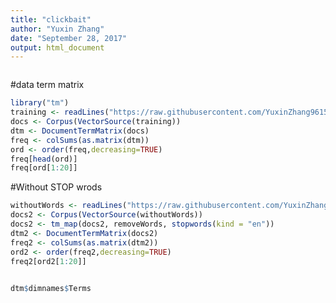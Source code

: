 ```yaml
---
title: "clickbait"
author: "Yuxin Zhang"
date: "September 28, 2017"
output: html_document
---
```


```r

```


#data term matrix
```r
library("tm")
training <- readLines("https://raw.githubusercontent.com/YuxinZhang9615/DS310_clickbait_group1/master/instances_train.jsonl")
docs <- Corpus(VectorSource(training))
dtm <- DocumentTermMatrix(docs)
freq <- colSums(as.matrix(dtm))
ord <- order(freq,decreasing=TRUE)
freq[head(ord)]
freq[ord[1:20]]


```

#Without STOP wrods
```r
withoutWords <- readLines("https://raw.githubusercontent.com/YuxinZhang9615/DS310_clickbait_group1/master/instances_train.jsonl")
docs2 <- Corpus(VectorSource(withoutWords))
docs2 <- tm_map(docs2, removeWords, stopwords(kind = "en"))
dtm2 <- DocumentTermMatrix(docs2)
freq2 <- colSums(as.matrix(dtm2))
ord2 <- order(freq2,decreasing=TRUE)
freq2[ord2[1:20]]
 
```

```r
dtm$dimnames$Terms
```

